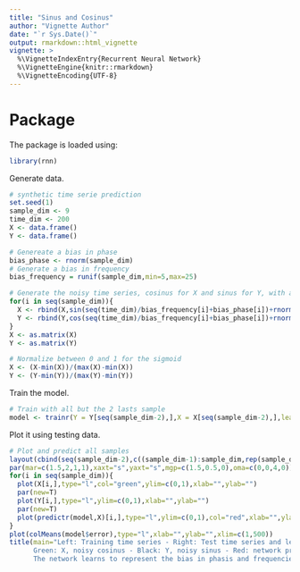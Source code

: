 ```yaml
---
title: "Sinus and Cosinus"
author: "Vignette Author"
date: "`r Sys.Date()`"
output: rmarkdown::html_vignette
vignette: >
  %\VignetteIndexEntry{Recurrent Neural Network}
  %\VignetteEngine{knitr::rmarkdown}
  %\VignetteEncoding{UTF-8}
---
```


# Package

The package is loaded using:

```r
library(rnn)
```

Generate data.

```r
# synthetic time serie prediction
set.seed(1)
sample_dim <- 9
time_dim <- 200
X <- data.frame()
Y <- data.frame()

# Genereate a bias in phase
bias_phase <- rnorm(sample_dim)
# Generate a bias in frequency
bias_frequency = runif(sample_dim,min=5,max=25)

# Generate the noisy time series, cosinus for X and sinus for Y, with a random bias in phase and in frequency
for(i in seq(sample_dim)){
  X <- rbind(X,sin(seq(time_dim)/bias_frequency[i]+bias_phase[i])+rnorm(time_dim,mean=0,sd=0.2))
  Y <- rbind(Y,cos(seq(time_dim)/bias_frequency[i]+bias_phase[i])+rnorm(time_dim,mean=0,sd=0.2))
}
X <- as.matrix(X)
Y <- as.matrix(Y)

# Normalize between 0 and 1 for the sigmoid
X <- (X-min(X))/(max(X)-min(X))
Y <- (Y-min(Y))/(max(Y)-min(Y))
```

Train the model.

```r
# Train with all but the 2 lasts sample
model <- trainr(Y = Y[seq(sample_dim-2),],X = X[seq(sample_dim-2),],learningrate = 0.05,hidden_dim = 16,numepochs=500,start_from_end = F)
```

Plot it using testing data.

```r
# Plot and predict all samples
layout(cbind(seq(sample_dim-2),c((sample_dim-1):sample_dim,rep(sample_dim+1,sample_dim-4))))
par(mar=c(1.5,2,1,1),xaxt="s",yaxt="s",mgp=c(1.5,0.5,0),oma=c(0,0,4,0))
for(i in seq(sample_dim)){
  plot(X[i,],type="l",col="green",ylim=c(0,1),xlab="",ylab="")
  par(new=T)
  plot(Y[i,],type="l",ylim=c(0,1),xlab="",ylab="")
  par(new=T)
  plot(predictr(model,X)[i,],type="l",ylim=c(0,1),col="red",xlab="",ylab="")
}
plot(colMeans(model$error),type="l",xlab="",ylab="",xlim=c(1,500))
title(main="Left: Training time series - Right: Test time series and learning curve
      Green: X, noisy cosinus - Black: Y, noisy sinus - Red: network prediction
      The network learns to represent the bias in phasis and frequencies",outer=T)
```
